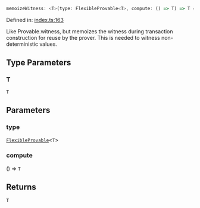 ```ts
memoizeWitness: <T>(type: FlexibleProvable<T>, compute: () => T) => T = Experimental_.memoizeWitness;
```

Defined in: [index.ts:163](https://github.com/o1-labs/o1js/blob/fca908c243ee8e908efacaf73a882d48759e675a/src/index.ts#L163)

Like Provable.witness, but memoizes the witness during transaction construction
for reuse by the prover. This is needed to witness non-deterministic values.

## Type Parameters

### T

`T`

## Parameters

### type

[`FlexibleProvable`](../../../../type-aliases/FlexibleProvable.mdx)\<`T`\>

### compute

() => `T`

## Returns

`T`
